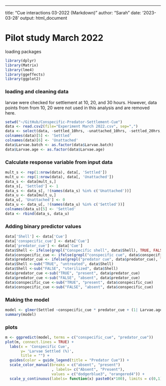 ---
title: "Cue interactions 03-2022 (Markdown)"
author: "Sarah"
date: '2023-03-28'
output: html_document


# Pilot study March 2022 

loading packages 

```r
library(dplyr)
library(Matrix)
library(lme4)
library(ggeffects)
library(ggplot2)
```


### loading and cleaning data

larvae were checked for settlement at 10, 20, and 30 hours. However, data points from from 10, 20 were not used in this analysis and are removed here.  

```r
setwd("~/GitHub/Conspecific-Predator-Settlement-Cue")
data <- read.csv2(file="Experiment March 2022.csv", sep=",")
data <- select(data, -settled_10hrs, -unattached_10hrs, -settled_20hrs, -unattached_20hrs)
colnames(data)[5] <- 'Settled'
colnames(data)[6] <- 'Unattached'
data$Larvae.batch <- as.factor(data$Larvae.batch)
data$Larvae.age <- as.factor(data$Larvae.age)
```

### Calculate response variable from input data

```r
mult_s <- rep(1:nrow(data), data[, 'Settled'])
mult_u <- rep(1:nrow(data), data[, 'Unattached'])
data_s <- data[mult_s,]
data_s[, 'Settled'] <- 1
data_s <- data_s[, !(names(data_s) %in% c('Unattached'))]
data_u <- data[mult_u,]
data_u[, 'Unattached'] <- 0
data_u <- data_u[, !(names(data_u) %in% c('Settled'))]
colnames(data_u)[5] <- 'Settled'
data <- rbind(data_s, data_u)
```


### Adding binary predictor values

```r
data['Shell'] <- data['Cue']
data['conspecific_cue'] <- data['Cue']
data['predator_cue'] <- data['Cue']
data$Shell <- ifelse(grepl("Conspecific shell", data$Shell), TRUE, FALSE)
data$conspecific_cue <- ifelse(grepl("conspecific cue", data$conspecific_cue), TRUE, FALSE)
data$predator_cue <- ifelse(grepl("predator cue", data$predator_cue), TRUE, FALSE)
data$Shell <-sub("TRUE", "untreated", data$Shell)
data$Shell <-sub("FALSE", "sterilized", data$Shell)
data$predator_cue <-sub("TRUE", "present", data$predator_cue)
data$predator_cue <-sub("FALSE", "absent", data$predator_cue)
data$conspecific_cue <-sub("TRUE", "present", data$conspecific_cue)
data$conspecific_cue <-sub("FALSE", "absent", data$conspecific_cue)
```

### Making the model 


```r
model <- glmer(Settled ~conspecific_cue * predator_cue + (1| Larvae.age) + (1| Larvae.batch) + (1 | Crab), data = data, family = binomial)
summary(model)
```

### plots
```r
m <- ggpredict(model, terms = c("conspecific_cue", "predator_cue"))
plot(m, connect.lines = TRUE) +
  labs(x = 'Conspecific Cue', 
       y= 'Larvae Settled (%)',
       title = "") +
  guides(color = guide_legend(title = "Predator Cue")) +
  scale_color_manual(breaks = c("absent", "present")
                     , labels= c("Absent", "Present"),
                     values = c("dodgerblue3", "orangered4")) +
  scale_y_continuous(labels= function(x) paste0(x*100), limits = c(0,1))
```




